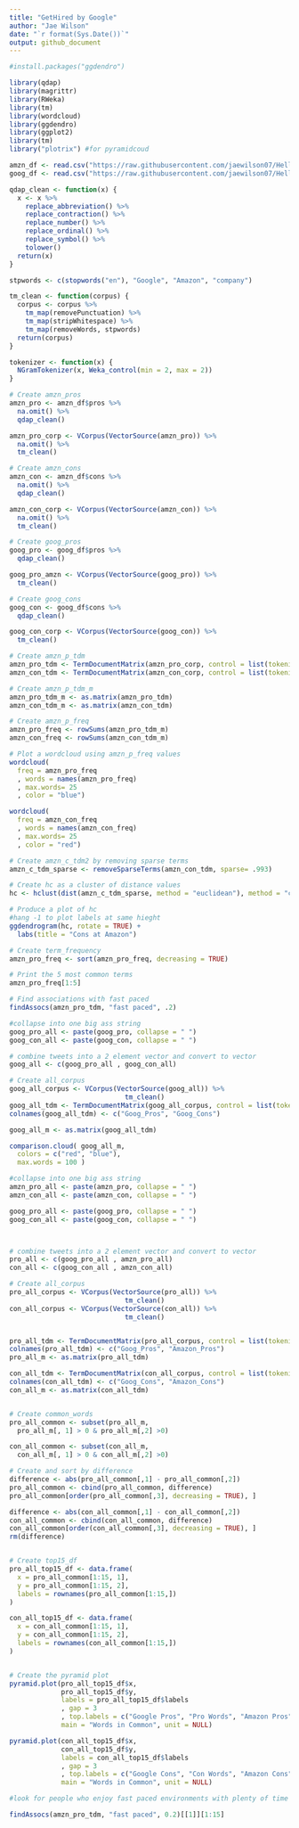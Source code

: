 ```yaml
---
title: "GetHired by Google"
author: "Jae Wilson"
date: "`r format(Sys.Date())`"
output: github_document
---
```

```r
#install.packages("ggdendro")

library(qdap)
library(magrittr)
library(RWeka)
library(tm)
library(wordcloud)
library(ggdendro)
library(ggplot2)
library(tm)
library("plotrix") #for pyramidcoud
```


```r
amzn_df <- read.csv("https://raw.githubusercontent.com/jaewilson07/Hello-World/master/Datasets/DataCamp/amzn.txt", stringsAsFactors =  FALSE)
goog_df <- read.csv("https://raw.githubusercontent.com/jaewilson07/Hello-World/master/Datasets/DataCamp/goog.txt", stringsAsFactors =  FALSE)

```

```r

qdap_clean <- function(x) {
  x <- x %>%
    replace_abbreviation() %>%
    replace_contraction() %>%
    replace_number() %>%
    replace_ordinal() %>%
    replace_symbol() %>%
    tolower()
  return(x)
}

stpwords <- c(stopwords("en"), "Google", "Amazon", "company")

tm_clean <- function(corpus) {
  corpus <- corpus %>%
    tm_map(removePunctuation) %>%
    tm_map(stripWhitespace) %>%
    tm_map(removeWords, stpwords)
  return(corpus)
}

tokenizer <- function(x) {
  NGramTokenizer(x, Weka_control(min = 2, max = 2))
}
```

```r
# Create amzn_pros
amzn_pro <- amzn_df$pros %>%
  na.omit() %>%
  qdap_clean()

amzn_pro_corp <- VCorpus(VectorSource(amzn_pro)) %>%
  na.omit() %>%
  tm_clean()

# Create amzn_cons
amzn_con <- amzn_df$cons %>%
  na.omit() %>%
  qdap_clean()

amzn_con_corp <- VCorpus(VectorSource(amzn_con)) %>%
  na.omit() %>%
  tm_clean()

# Create goog_pros
goog_pro <- goog_df$pros %>%
  qdap_clean()

goog_pro_amzn <- VCorpus(VectorSource(goog_pro)) %>%
  tm_clean()

# Create goog_cons
goog_con <- goog_df$cons %>%
  qdap_clean()

goog_con_corp <- VCorpus(VectorSource(goog_con)) %>%
  tm_clean()
```

```r

# Create amzn_p_tdm
amzn_pro_tdm <- TermDocumentMatrix(amzn_pro_corp, control = list(tokenize = tokenizer))
amzn_con_tdm <- TermDocumentMatrix(amzn_con_corp, control = list(tokenize = tokenizer))

# Create amzn_p_tdm_m
amzn_pro_tdm_m <- as.matrix(amzn_pro_tdm)
amzn_con_tdm_m <- as.matrix(amzn_con_tdm)

# Create amzn_p_freq
amzn_pro_freq <- rowSums(amzn_pro_tdm_m)
amzn_con_freq <- rowSums(amzn_con_tdm_m)

# Plot a wordcloud using amzn_p_freq values
wordcloud(
  freq = amzn_pro_freq
  , words = names(amzn_pro_freq)
  , max.words= 25
  , color = "blue")

wordcloud(
  freq = amzn_con_freq
  , words = names(amzn_con_freq)
  , max.words= 25
  , color = "red")

```

```r

# Create amzn_c_tdm2 by removing sparse terms 
amzn_c_tdm_sparse <- removeSparseTerms(amzn_con_tdm, sparse= .993)

# Create hc as a cluster of distance values
hc <- hclust(dist(amzn_c_tdm_sparse, method = "euclidean"), method = "complete")

# Produce a plot of hc
#hang -1 to plot labels at same hieght
ggdendrogram(hc, rotate = TRUE) +
  labs(title = "Cons at Amazon")
```

```r

# Create term_frequency
amzn_pro_freq <- sort(amzn_pro_freq, decreasing = TRUE)

# Print the 5 most common terms
amzn_pro_freq[1:5]

# Find associations with fast paced
findAssocs(amzn_pro_tdm, "fast paced", .2)
```

```r

#collapse into one big ass string
goog_pro_all <- paste(goog_pro, collapse = " ")
goog_con_all <- paste(goog_con, collapse = " ")

# combine tweets into a 2 element vector and convert to vector
goog_all <- c(goog_pro_all , goog_con_all)

# Create all_corpus
goog_all_corpus <- VCorpus(VectorSource(goog_all)) %>%
                             tm_clean()
goog_all_tdm <- TermDocumentMatrix(goog_all_corpus, control = list(tokenize = tokenizer))
colnames(goog_all_tdm) <- c("Goog_Pros", "Goog_Cons")

goog_all_m <- as.matrix(goog_all_tdm)

comparison.cloud( goog_all_m,
  colors = c("red", "blue"),
  max.words = 100 )
```

```r

#collapse into one big ass string
amzn_pro_all <- paste(amzn_pro, collapse = " ")
amzn_con_all <- paste(amzn_con, collapse = " ")

goog_pro_all <- paste(goog_pro, collapse = " ")
goog_con_all <- paste(goog_con, collapse = " ")



# combine tweets into a 2 element vector and convert to vector
pro_all <- c(goog_pro_all , amzn_pro_all)
con_all <- c(goog_con_all , amzn_con_all)

# Create all_corpus
pro_all_corpus <- VCorpus(VectorSource(pro_all)) %>%
                             tm_clean()
con_all_corpus <- VCorpus(VectorSource(con_all)) %>%
                             tm_clean()


pro_all_tdm <- TermDocumentMatrix(pro_all_corpus, control = list(tokenize = tokenizer))
colnames(pro_all_tdm) <- c("Goog_Pros", "Amazon_Pros")
pro_all_m <- as.matrix(pro_all_tdm)

con_all_tdm <- TermDocumentMatrix(con_all_corpus, control = list(tokenize = tokenizer))
colnames(con_all_tdm) <- c("Goog_Cons", "Amazon_Cons")
con_all_m <- as.matrix(con_all_tdm)


# Create common_words
pro_all_common <- subset(pro_all_m, 
  pro_all_m[, 1] > 0 & pro_all_m[,2] >0)

con_all_common <- subset(con_all_m, 
  con_all_m[, 1] > 0 & con_all_m[,2] >0)

# Create and sort by difference
difference <- abs(pro_all_common[,1] - pro_all_common[,2])
pro_all_common <- cbind(pro_all_common, difference)
pro_all_common[order(pro_all_common[,3], decreasing = TRUE), ]

difference <- abs(con_all_common[,1] - con_all_common[,2])
con_all_common <- cbind(con_all_common, difference)
con_all_common[order(con_all_common[,3], decreasing = TRUE), ]
rm(difference)


# Create top15_df
pro_all_top15_df <- data.frame(
  x = pro_all_common[1:15, 1], 
  y = pro_all_common[1:15, 2],
  labels = rownames(pro_all_common[1:15,])
)

con_all_top15_df <- data.frame(
  x = con_all_common[1:15, 1], 
  y = con_all_common[1:15, 2],
  labels = rownames(con_all_common[1:15,])
)


# Create the pyramid plot
pyramid.plot(pro_all_top15_df$x, 
             pro_all_top15_df$y, 
             labels = pro_all_top15_df$labels
             , gap = 3
             , top.labels = c("Google Pros", "Pro Words", "Amazon Pros"), 
             main = "Words in Common", unit = NULL)

pyramid.plot(con_all_top15_df$x, 
             con_all_top15_df$y, 
             labels = con_all_top15_df$labels
             , gap = 3
             , top.labels = c("Google Cons", "Con Words", "Amazon Cons"), 
             main = "Words in Common", unit = NULL)

```

```r
#look for people who enjoy fast paced environments with plenty of time to grow and expand

findAssocs(amzn_pro_tdm, "fast paced", 0.2)[[1]][1:15]
```

